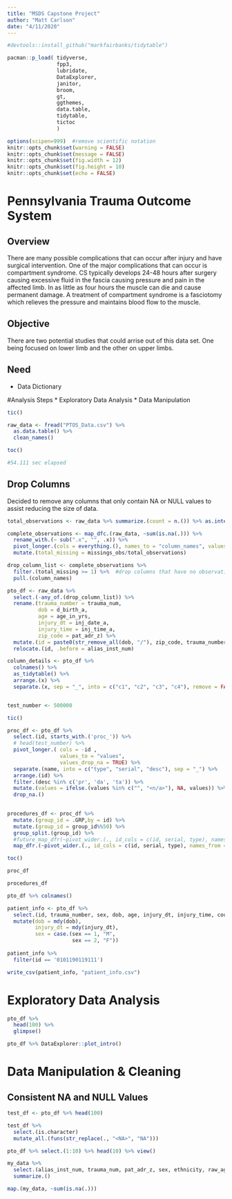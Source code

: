 ```yaml
---
title: "MSDS Capstone Project"
author: "Matt Carlson"
date: "4/11/2020"
---
```


```r

#devtools::install_github("markfairbanks/tidytable")

pacman::p_load( tidyverse, 
                fpp3, 
                lubridate, 
                DataExplorer, 
                janitor, 
                broom, 
                gt, 
                ggthemes,
                data.table,
                tidytable, 
                tictoc
                )

options(scipen=999)  #remove scientific notation
knitr::opts_chunk$set(warning = FALSE)
knitr::opts_chunk$set(message = FALSE)
knitr::opts_chunk$set(fig.width = 12)
knitr::opts_chunk$set(fig.height = 10)
knitr::opts_chunk$set(echo = FALSE)

```


# Pennsylvania Trauma Outcome System

## Overview
There are many possible complications that can occur after injury and have surgical intervention. One of the major complications that can occur is compartment syndrome. CS typically develops 24-48 hours after surgery causing excessive fluid in the fascia causing pressure and pain in the affected limb. In as little as four hours the muscle can die and cause permanent damage. A treatment of compartment syndrome is a fasciotomy which relieves the pressure and maintains blood flow to the muscle.    

## Objective
There are two potential studies that could arrise out of this data set. One being focused on lower limb and the other on upper limbs. 


## Need
* Data Dictionary

#Analysis Steps
* Exploratory Data Analysis
* Data Manipulation

```r

tic()

raw_data <- fread("PTOS_Data.csv") %>%  
  as.data.table() %>% 
  clean_names()

toc()

#54.111 sec elapsed

```

## Drop Columns
Decided to remove any columns that only contain NA or NULL values to assist reducing the size of data. 

```r

total_observations <- raw_data %>% summarize.(count = n.()) %>% as.integer()

complete_observations <- map_dfc.(raw_data, ~sum(is.na(.))) %>% 
  rename_with.(~ sub(".x", "", .x)) %>% 
  pivot_longer.(cols = everything.(), names_to = "column_names", values_to = "missings_obs") %>% 
  mutate.(total_missing = missings_obs/total_observations)

drop_column_list <- complete_observations %>% 
  filter.(total_missing >= 1) %>%  #drop columns that have no observations
  pull.(column_names) 

pto_df <- raw_data %>% 
  select.(-any_of.(drop_column_list)) %>%
  rename.(trauma_number = trauma_num, 
          dob = d_birth_a, 
          age = age_in_yrs, 
          injury_dt = inj_date_a, 
          injury_time = inj_time_a, 
          zip_code = pat_adr_z) %>% 
  mutate.(id = paste0(str_remove_all(dob, "/"), zip_code, trauma_number)) %>% 
  relocate.(id, .before = alias_inst_num)

```


```r

column_details <- pto_df %>% 
  colnames() %>% 
  as_tidytable() %>% 
  arrange.(x) %>% 
  separate.(x, sep = "_", into = c("c1", "c2", "c3", "c4"), remove = FALSE)


test_number <- 500000

tic()

proc_df <- pto_df %>% 
  select.(id, starts_with.('proc_')) %>%  
  # head(test_number) %>%
  pivot_longer.( cols = -id ,
                 values_to = "values", 
                 values_drop_na = TRUE) %>% 
  separate.(name, into = c("type", "serial", "desc"), sep = "_") %>%  
  arrange.(id) %>% 
  filter.(desc %in% c('pr', 'da', 'ta')) %>% 
  mutate.(values = ifelse.(values %in% c("", "<n/a>"), NA, values)) %>%
  drop_na.()
  

procedures_df <- proc_df %>%
  mutate.(group_id = .GRP,by = id) %>% 
  mutate.(group_id = group_id%%50) %>% 
  group_split.(group_id) %>% 
  #future_map_dfr(~pivot_wider.(., id_cols = c(id, serial, type), names_from = desc, values_from = values))
  map_dfr.(~pivot_wider.(., id_cols = c(id, serial, type), names_from = desc, values_from = values))

toc()

proc_df 

procedures_df 


```



```r

pto_df %>% colnames()

patient_info <- pto_df %>% 
  select.(id, trauma_number, sex, dob, age, injury_dt, injury_time, county_pa, zip_code) %>% 
  mutate(dob = mdy(dob), 
         injury_dt = mdy(injury_dt), 
         sex = case.(sex == 1, "M",
                     sex == 2, "F"))
  
patient_info %>% 
  filter(id == '0101190119111')

write_csv(patient_info, "patient_info.csv")  

```



# Exploratory Data Analysis

```r
pto_df %>% 
  head(100) %>% 
  glimpse()

pto_df %>% DataExplorer::plot_intro()

```

# Data Manipulation & Cleaning

## Consistent NA and NULL Values

```r

test_df <- pto_df %>% head(100)

test_df %>% 
  select.(is.character)
  mutate_all.(funs(str_replace(., "<NA>", "NA")))


```


```r

pto_df %>% select.(1:10) %>% head(10) %>% view()

```






```r

my_data %>% 
  select.(alias_inst_num, trauma_num, pat_adr_z, sex, ethnicity, raw_age) %>% 
  summarize.()

map.(my_data, ~sum(is.na(.)))




```

